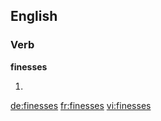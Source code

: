 ==English==

===Verb===
'''finesses'''

# {{third-person singular of|finesse}}

[[de:finesses]]
[[fr:finesses]]
[[vi:finesses]]